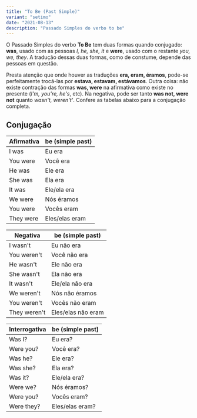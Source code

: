 ```yaml
---
title: "To Be (Past Simple)"
variant: "setimo"
date: "2021-08-13"
description: "Passado Simples do verbo to be"
---
```


O Passado Simples do verbo **To Be** tem duas formas quando conjugado: **was**, usado com as pessoas _I, he, she, it_ e **were**, usado com o restante _you, we, they_. A tradução dessas duas formas, como de constume, depende das pessoas em questão.

Presta atenção que onde houver as traduções **era, eram, éramos**, pode-se perfeitamente trocá-las por **estava, estavam, estávamos**. Outra coisa: não existe contração das formas **was, were** na afirmativa como existe no presente (_I'm, you're, he's_, etc). Na negativa, pode ser tanto **was not, were not** quanto _wasn't, weren't'_. Confere as tabelas abaixo para a conjugação completa.

## Conjugação

| Afirmativa | be (simple past) |
| ---------- | ---------------- |
| I was      | Eu era           |
| You were   | Você era         |
| He was     | Ele era          |
| She was    | Ela era          |
| It was     | Ele/ela era      |
| We were    | Nós éramos       |
| You were   | Vocês eram       |
| They were  | Eles/elas eram   |

| Negativa     | be (simple past)   |
| ------------ | ------------------ |
| I wasn't     | Eu não era         |
| You weren't  | Você não era       |
| He wasn't    | Ele não era        |
| She wasn't   | Ela não era        |
| It wasn't    | Ele/ela não era    |
| We weren't   | Nós não éramos     |
| You weren't  | Vocês não eram     |
| They weren't | Eles/elas não eram |

| Interrogativa | be (simple past) |
| ------------- | ---------------- |
| Was I?        | Eu era?          |
| Were you?     | Você era?        |
| Was he?       | Ele era?         |
| Was she?      | Ela era?         |
| Was it?       | Ele/ela era?     |
| Were we?      | Nós éramos?      |
| Were you?     | Vocês eram?      |
| Were they?    | Eles/elas eram?  |

